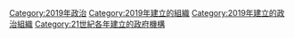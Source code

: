 {{Cat topic in year|topic=建立政府機構|year=2019}}

[[Category:2019年政治|Category:2019年政治]]
[[Category:2019年建立的組織|Category:2019年建立的組織]]
[[Category:2019年建立的政治組織|Category:2019年建立的政治組織]]
[[Category:21世紀各年建立的政府機構|Category:21世紀各年建立的政府機構]]
